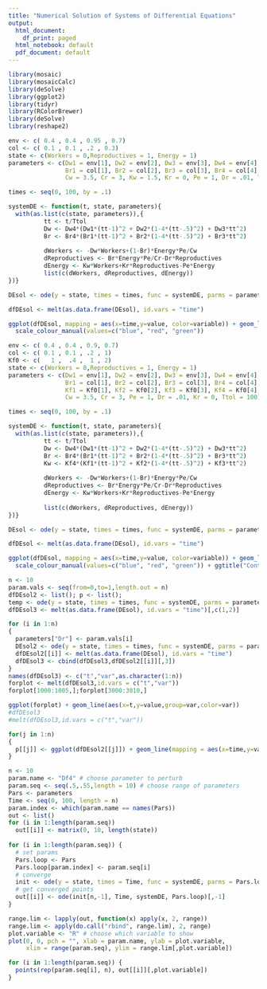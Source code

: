 ```yaml
---
title: "Numerical Solution of Systems of Differential Equations"
output:
  html_document:
    df_print: paged
  html_notebook: default
  pdf_document: default
---
```


```r
library(mosaic)
library(mosaicCalc)
library(deSolve)
library(ggplot2)
library(tidyr)
library(RColorBrewer)
library(deSolve)
library(reshape2)
```


```r
env <- c( 0.4 , 0.4 , 0.95 , 0.7)
col <- c( 0.1 , 0.1 , .2 , 0.3)
state <- c(Workers = 0,Reproductives = 1, Energy = 1)
parameters <- c(Dw1 = env[1], Dw2 = env[2], Dw3 = env[3], Dw4 = env[4],
                Br1 = col[1], Br2 = col[2], Br3 = col[3], Br4 = col[4],
                Cw = 3.5, Cr = 3, Kw = 1.5, Kr = 0, Pe = 1, Dr = .01, Ttol = 100)

times <- seq(0, 100, by = .1)

systemDE <- function(t, state, parameters){
  with(as.list(c(state, parameters)),{
          tt <- t/Ttol
          Dw <- Dw4*(Dw1*(tt-1)^2 + Dw2*(1-4*(tt-.5)^2) + Dw3*tt^2)
          Br <- Br4*(Br1*(tt-1)^2 + Br2*(1-4*(tt-.5)^2) + Br3*tt^2)
          
          dWorkers <- -Dw*Workers+(1-Br)*Energy*Pe/Cw
          dReproductives <- Br*Energy*Pe/Cr-Dr*Reproductives
          dEnergy <- Kw*Workers+Kr*Reproductives-Pe*Energy
          list(c(dWorkers, dReproductives, dEnergy))
})}

DEsol <- ode(y = state, times = times, func = systemDE, parms = parameters)

dfDEsol <- melt(as.data.frame(DEsol), id.vars = "time")

ggplot(dfDEsol, mapping = aes(x=time,y=value, color=variable)) + geom_line() + 
  scale_colour_manual(values=c("blue", "red", "green"))

```

```r
env <- c( 0.4 , 0.4 , 0.9, 0.7)
col <- c( 0.1 , 0.1 , .2 , 1)
Kf0 <- c(   1 ,  .4 ,  1 , 2)
state <- c(Workers = 0,Reproductives = 1, Energy = 1)
parameters <- c(Dw1 = env[1], Dw2 = env[2], Dw3 = env[3], Dw4 = env[4],
                Br1 = col[1], Br2 = col[2], Br3 = col[3], Br4 = col[4],
                Kf1 = Kf0[1], Kf2 = Kf0[2], Kf3 = Kf0[3], Kf4 = Kf0[4],
                Cw = 3.5, Cr = 3, Pe = 1, Dr = .01, Kr = 0, Ttol = 100)

times <- seq(0, 100, by = .1)

systemDE <- function(t, state, parameters){
  with(as.list(c(state, parameters)),{
          tt <- t/Ttol
          Dw <- Dw4*(Dw1*(tt-1)^2 + Dw2*(1-4*(tt-.5)^2) + Dw3*tt^2)
          Br <- Br4*(Br1*(tt-1)^2 + Br2*(1-4*(tt-.5)^2) + Br3*tt^2)
          Kw <- Kf4*(Kf1*(tt-1)^2 + Kf2*(1-4*(tt-.5)^2) + Kf3*tt^2)
          
          dWorkers <- -Dw*Workers+(1-Br)*Energy*Pe/Cw
          dReproductives <- Br*Energy*Pe/Cr-Dr*Reproductives
          dEnergy <- Kw*Workers+Kr*Reproductives-Pe*Energy
          
          list(c(dWorkers, dReproductives, dEnergy))
})}

DEsol <- ode(y = state, times = times, func = systemDE, parms = parameters)

dfDEsol <- melt(as.data.frame(DEsol), id.vars = "time")

ggplot(dfDEsol, mapping = aes(x=time,y=value, color=variable)) + geom_line() + ylim(0,15) +
  scale_colour_manual(values=c("blue", "red", "green")) + ggtitle("Continuous Model Colony Dynamics")

```


```r
n <- 10
param.vals <- seq(from=0,to=1,length.out = n)
dfDEsol2 <- list(); p <- list();
temp <- ode(y = state, times = times, func = systemDE, parms = parameters)
dfDEsol3 <- melt(as.data.frame(DEsol), id.vars = "time")[,c(1,2)]

for (i in 1:n)
{
  parameters["Dr"] <- param.vals[i]
  DEsol2 <- ode(y = state, times = times, func = systemDE, parms = parameters)
  dfDEsol2[[i]] <- melt(as.data.frame(DEsol), id.vars = "time")
  dfDEsol3 <- cbind(dfDEsol3,dfDEsol2[[i]][,3])
}
names(dfDEsol3) <- c("t","var",as.character(1:n))
forplot <- melt(dfDEsol3,id.vars = c("t","var"))
forplot[1000:1005,];forplot[3000:3010,]

ggplot(forplot) + geom_line(aes(x=t,y=value,group=var,color=var))
#dfDEsol3
#melt(dfDEsol3,id.vars = c("t","var"))

for(j in 1:n)
{
  p[[j]] <- ggplot(dfDEsol2[[j]]) + geom_line(mapping = aes(x=time,y=value,color=variable))
}
```




```r
n <- 10
param.name <- "Df4" # choose parameter to perturb
param.seq <- seq(.5,.55,length = 10) # choose range of parameters
Pars <- parameters
Time <- seq(0, 100, length = n)
param.index <- which(param.name == names(Pars))
out <- list()
for (i in 1:length(param.seq))
  out[[i]] <- matrix(0, 10, length(state))
 
for (i in 1:length(param.seq)) {
  # set params
  Pars.loop <- Pars
  Pars.loop[param.index] <- param.seq[i]
  # converge
  init <- ode(y = state, times = Time, func = systemDE, parms = Pars.loop)
  # get converged points
  out[[i]] <- ode(init[n,-1], Time, systemDE, Pars.loop)[,-1]
}

range.lim <- lapply(out, function(x) apply(x, 2, range))
range.lim <- apply(do.call("rbind", range.lim), 2, range)
plot.variable <- "R" # choose which variable to show
plot(0, 0, pch = "", xlab = param.name, ylab = plot.variable,
     xlim = range(param.seq), ylim = range.lim[,plot.variable])

for (i in 1:length(param.seq)) {
  points(rep(param.seq[i], n), out[[i]][,plot.variable])
}
```






